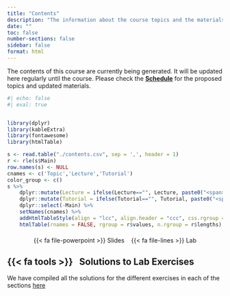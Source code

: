 ```yaml
---
title: "Contents"
description: "The information about the course topics and the materials related to each topic can be found here"
date: ""
toc: false
number-sections: false
sidebar: false
format: html
---
```


::: {.callout-note} 

The contents of this course are currently being generated. It will be updated here regularly until the course. 
Please check the [**Schedule**](https://nbisweden.github.io/workshop-data-visualization-r/2505/home_schedule.html) for the proposed topics and updated materials.

:::

```r
#| echo: false
#| eval: true


library(dplyr)
library(kableExtra)
library(fontawesome)
library(htmlTable)

s <- read.table("./contents.csv", sep = ',', header = 1)
r <- rle(s$Main)
row.names(s) <- NULL
cnames <- c('Topic','Lecture','Tutorial')
color_group <- c()
s %>%
    dplyr::mutate(Lecture = ifelse(Lecture=="", Lecture, paste0("<span><a class='marker' href='", Lecture, "'>", fa("fas fa-file-powerpoint"), "</a></span>"))) %>%
    dplyr::mutate(Tutorial = ifelse(Tutorial=="", Tutorial, paste0("<span><a class='marker' href='", Tutorial, "'>", fa("fas fa-file-lines"), "</a></span>"))) %>%
    dplyr::select(-Main) %>%
    setNames(cnames) %>%
    addHtmlTableStyle(align = "lcc", align.header = "ccc", css.rgroup = "color:#4d6804;font-weight:800;", css.cell = "padding-right:1em;") %>%
    htmlTable(rnames = FALSE, rgroup = r$values, n.rgroup = r$lengths)
```


<!-- marker legend -->
<p class="small" style="margin-top:20px;text-align:center;">
<span>
<span style="margin-left:6px; margin-right:6px;">
{{< fa file-powerpoint >}}  Slides
</span>
<span style="margin-left:6px; margin-right:6px;">
{{< fa file-lines >}}  Lab
</span>
</span>
</p>

:::{.callout-tip icon="false" collapse="true"}
## {{< fa tools >}} &nbsp; Solutions to Lab Exercises

We have compiled all the solutions for the different exercises in each of the sections [here](topics/lab_solutions.html)
:::
